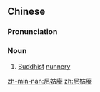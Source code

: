 {{also|尼姑菴}}
==Chinese==
{{zh-forms|t2=尼姑菴|type=21}}

===Pronunciation===
{{zh-pron
|m=nígū'ān
|c=nei4 gu1 am1
|mn=nî-ko͘-am/lî-ko͘-am
|cat=n
}}

===Noun===
{{zh-noun}}

# [[Buddhist]] [[nunnery]]

{{zh-cat|Buddhism}}

[[zh-min-nan:尼姑庵]]
[[zh:尼姑庵]]